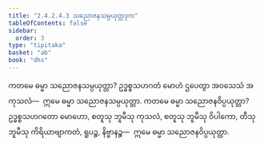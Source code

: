 ```yaml
---
title: "2.4.2.4.3 သညောဇနသမ္ပယုတ္တဒုက"
tableOfContents: false
sidebar:
  order: 3
type: "tipitaka"
basket: "ab"
book: "dhs"
---
```



<DynamicBreadcrumb />

<Division number="1481" book="dhs">

<Paragraph number="2192" book="dhs">
ကတမေ ဓမ္မာ သညောဇနသမ္ပယုတ္တာ? ဥဒ္ဓစ္စသဟဂတံ မောဟံ ဌပေတွာ အဝသေသံ အကုသလံ—  ဣမေ ဓမ္မာ သညောဇနသမ္ပယုတ္တာ.
</Paragraph>

</Division>
<Division number="1482" book="dhs">

<Paragraph number="2193" book="dhs">
ကတမေ ဓမ္မာ သညောဇနဝိပ္ပယုတ္တာ? ဥဒ္ဓစ္စသဟဂတော မောဟော, စတူသု ဘူမီသု ကုသလံ, စတူသု ဘူမီသု ဝိပါကော, တီသု ဘူမီသု ကိရိယာဗျာကတံ, ရူပဉ္စ, နိဗ္ဗာနဉ္စ—  ဣမေ ဓမ္မာ သညောဇနဝိပ္ပယုတ္တာ.
</Paragraph>
</Division>